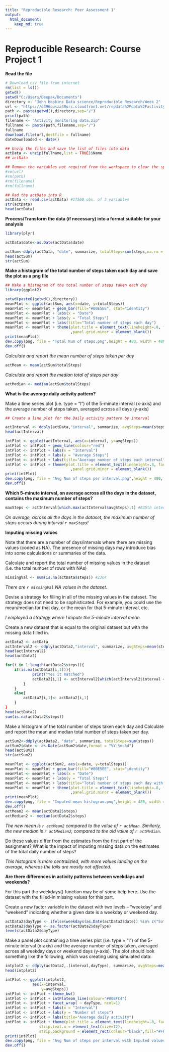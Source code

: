 ```yaml
---
title: "Reproducible Research: Peer Assessment 1"
output: 
  html_document:
    keep_md: true
---
```

Reproducible Research: Course Project 1
========================================================

**Read the file**

```r
# Download csv file from internet
rm(list = ls())
getwd()
setwd("C:/Users/Deepak/Documents")
directory <- "John Hopkins Data science/Reproducible Research/Week 2"
url <- "https://d396qusza40orc.cloudfront.net/repdata%2Fdata%2Factivity.zip"
path <- paste(getwd(),directory,sep="/")
print(path)
filename <- "Activity monitoring data.zip"
fullname <- paste(path,filename,sep="/")
fullname
download.file(url,destfile = fullname)
dateDownloaded <- date()

## Unzip the files and save the list of files into data
actData <- unzip(fullname,list = TRUE)$Name
## actData

## Remove the variables not required from the workspace to clear the space
#rm(url)
#rm(path)
#rm(filename)
#rm(fullname)

## Rad the actData into R
actData <- read.csv(actData) #17568 obs. of 3 variables
str(actData)
head(actData)

```


**Process/Transform the data (if necessary) into a format suitable for your analysis**
```r

library(plyr)

actData$date<-as.Date(actData$date)

actSum<-ddply(actData, "date", summarize, totalSteps=sum(steps,na.rm = TRUE))
head(actSum)
str(actSum)
```


**Make a histogram of the total number of steps taken each day and save the plot as a png file**

```r
## Make a histogram of the total number of steps taken each day
library(ggplot2)

setwd(paste0(getwd(),directory))
meanPlot <- ggplot(actSum, aes(x=date, y=totalSteps))
meanPlot <- meanPlot + geom_bar(fill="#00E5EE", stat="identity")
meanPlot <- meanPlot + labs(x = "Date") 
meanPlot <- meanPlot + labs(y = "Total Steps") 
meanPlot <- meanPlot + labs(title="Total number of steps each day")
meanPlot <- meanPlot + theme(plot.title = element_text(lineheight=.8, face="bold"),panel.grid.major = element_blank()
                             ,panel.grid.minor = element_blank())
print(meanPlot)
dev.copy(png, file = "Total Num of steps.png",height = 480, width = 480)
dev.off()
```

*Calculate and report the mean number of steps taken per day*

```r
actMean <- mean(actSum$totalSteps)

```

*Calculate and report the median total of steps per day*

```r
actMedian <- median(actSum$totalSteps)
```

**What is the average daily activity pattern?**

Make a time series plot (i.e. type = "l") of the 5-minute interval (x-axis) and the average number of steps taken, averaged across all days (y-axis)

```r
## Create a line plot for the Daily activity pattern by interval

actInterval <- ddply(actData,"interval", summarize, avgSteps=mean(steps, na.rm=TRUE))
head(actInterval)

intPlot <- ggplot(actInterval, aes(x=interval, y=avgSteps))
intPlot <- intPlot + geom_line(colour="red")
intPlot <- intPlot + labs(x = "Interval") 
intPlot <- intPlot + labs(y = "Average Steps") 
intPlot <- intPlot + labs(title="Average number of steps each interval")
intPlot <- intPlot + theme(plot.title = element_text(lineheight=.8, face="bold"),panel.grid.major = element_blank()
                             ,panel.grid.minor = element_blank())
print(intPlot)
dev.copy(png, file = "Avg Num of steps per interval.png",height = 480, width = 480)
dev.off()
```

**Which 5-minute interval, on average across all the days in the dataset, contains the maximum number of steps?**

```r
maxSteps <- actInterval[which.max(actInterval$avgSteps),1] #835th interval has the max avg
```

*On average, across all the days in the dataset, the maximum number of steps occurs during interval `r maxSteps`!*


**Imputing missing values**

Note that there are a number of days/intervals where there are missing values (coded as NA). The presence of missing days may introduce bias into some calculations or summaries of the data.

Calculate and report the total number of missing values in the dataset (i.e. the total number of rows with NAs)
```r
missingVal <- sum(is.na(actData$steps)) #2304

```

*There are `r missingVal` NA values in the dataset.*


Devise a strategy for filling in all of the missing values in the dataset. The strategy does not need to be sophisticated. For example, you could use the mean/median for that day, or the mean for that 5-minute interval, etc.

*I employed a strategy where I impute the 5-minute interval mean.*

Create a new dataset that is equal to the original dataset but with the missing data filled in.

```r

actData2 <- actData
actInterval2 <- ddply(actData2,"interval", summarize, avgSteps=mean(steps, na.rm=TRUE))
head(actInterval2)
head(actData2)

for(i in 1:length(actData2$steps)){
    if(is.na(actData2[i,1])){
            print("Yes it matched")
            actData2[i,1] <- actInterval2[which(actInterval2$interval == actData2[i,3]),2]
        }
    }
    else{
        actData2[i,1]<- actData2[i,1]
    }
}
head(actData2)
sum(is.na(actData2$steps))

```

Make a histogram of the total number of steps taken each day and Calculate and report the mean and median total number of steps taken per day. 

```r

actSum2<-ddply(actData2, "date", summarize, totalSteps=sum(steps))
actSum2$date <- as.Date(actSum2$date,format = "%Y-%m-%d")
head(actSum2)
str(actSum2)

meanPlot <- ggplot(actSum2, aes(x=date, y=totalSteps))
meanPlot <- meanPlot + geom_bar(fill="#00E5EE", stat="identity")
meanPlot <- meanPlot + labs(x = "Date") 
meanPlot <- meanPlot + labs(y = "Total Steps") 
meanPlot <- meanPlot + labs(title="Total number of steps each day with Imputed Value")
meanPlot <- meanPlot + theme(plot.title = element_text(lineheight=.8, face="bold"),panel.grid.major = element_blank()
                             ,panel.grid.minor = element_blank())
print(meanPlot)
dev.copy(png, file = "Imputed mean histogram.png",height = 480, width = 480)
dev.off()
actMean2 <- mean(actData2$steps)
actMedian2 <- median(actData2$steps)

```

*The new mean is `r actMean2` compared to the value of `r actMean`. Similarly, the new median is `r actMedian2`, compared to the old value of `r actMedian`.*

Do these values differ from the estimates from the first part of the assignment? What is the impact of imputing missing data on the estimates of the total daily number of steps?

*This histogram is more centralizied, with more values landing on the average, whereas the tails are mostly not affected.*

**Are there differences in activity patterns between weekdays and weekends?**

For this part the weekdays() function may be of some help here. Use the dataset with the filled-in missing values for this part.

Create a new factor variable in the dataset with two levels – “weekday” and “weekend” indicating whether a given date is a weekday or weekend day.

```r


actData2$dayType <- ifelse(weekdays(as.Date(actData2$date)) %in% c("Saturday","Sunday"), "weekend", "weekday")
actData2$dayType <- as.factor(actData2$dayType)
levels(actData2$dayType)
```

Make a panel plot containing a time series plot (i.e. type = "l") of the 5-minute interval (x-axis) and the average number of steps taken, averaged across all weekday days or weekend days (y-axis). The plot should look something like the following, which was creating using simulated data:
```r
intplot2 <- ddply(actData2,.(interval,dayType), summarize, avgSteps=mean(steps, na.rm=TRUE))
head(intplot2)

intPlot <- ggplot(intplot2, 
            aes(x=interval, 
                y=avgSteps))
intPlot <- intPlot + theme_bw()
intPlot <- intPlot + intPloteom_line(colour="#00BFC4")
intPlot <- intPlot + facet_wrap( ~ dayType, ncol=1)
intPlot <- intPlot + labs(x = "Interval") 
intPlot <- intPlot + labs(y = "Number of steps") 
intPlot <- intPlot + labs(title="Average daily activity")
intPlot <- intPlot + theme(plot.title = element_text(lineheight=.8, face="bold"),
               strip.text.x = element_text(size=12),
               strip.background = element_rect(colour="black",fill="#F6E3CE"))
print(intPlot)
dev.copy(png, file = "Avg Num of steps per interval with Imputed values.png",height = 480, width = 480)
dev.off()

```
